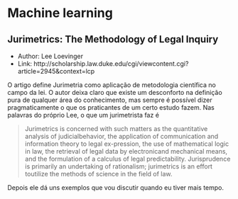 # Machine learning

## Jurimetrics: The Methodology of Legal Inquiry

- Author: Lee Loevinger
- Link: http://scholarship.law.duke.edu/cgi/viewcontent.cgi?article=2945&context=lcp

O artigo define Jurimetria como aplicação de metodologia científica no campo da lei. O autor deixa claro que existe um desconforto na definição pura de qualquer área do conhecimento, mas sempre é possível dizer pragmaticamente o que os praticantes de um certo estudo fazem. Nas palavras do próprio Lee, o que um jurimetrista faz é

> Jurimetrics is concerned with such matters as the quantitative analysis of judicialbehavior, the application of communication and information theory to legal ex-pression, the use of mathematical logic in law, the retrieval of legal data by electronicand mechanical means, and the formulation of a calculus of legal predictability. Jurisprudence is primarily an undertaking of rationalism; jurimetrics is an effort toutilize the methods of science in the field of law. 

Depois ele dá uns exemplos que vou discutir quando eu tiver mais tempo.
